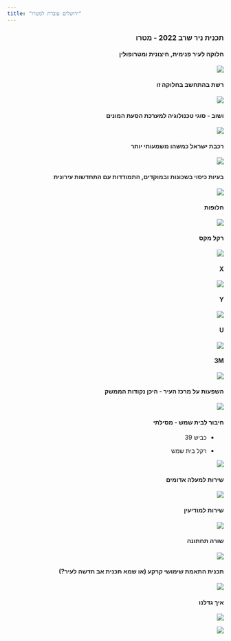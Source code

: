 ```yaml
---
title: "ירושלים עוברת למטרו"
---
```


::: {dir="rtl"}
### תכנית ניר שרב 2022 - מטרו

#### חלוקה לעיר פנימית, חיצונית ומטרופולין

![](images/paste-30.png)

#### רשת בהתחשב בחלוקה זו

![](images/paste-31.png)

#### ושוב - סוגי טכנולוגיה למערכת הסעת המונים

![](images/paste-32.png)

#### רכבת ישראל כמשהו משמעותי יותר

![](images/paste-33.png)

#### בעיות כיסוי בשכונות ובמוקדים, התמודדות עם התחדשות עירונית

![](images/paste-34.png)

#### חלופות

![](images/paste-35.png)

#### רקל מקס

![](images/paste-36.png)

#### X

![](images/paste-37.png)

#### Y

![](images/paste-38.png)

#### U

![](images/paste-39.png)

#### 3M

![](images/paste-40.png)

#### השפעות על מרכז העיר - היכן נקודות הממשק

![](images/paste-41.png)

#### חיבור לבית שמש - מסילתי

-   כביש 39

-   רקל בית שמש

![](images/paste-42.png)

#### שירות למעלה אדומים

![](images/paste-43.png)

#### שירות למודיעין

![](images/paste-44.png)

#### שורה תחתונה

![](images/paste-45.png)

#### תכנית התאמת שימושי קרקע (או שמא תכנית אב חדשה לעיר?)

![](images/paste-46.png)

#### איך גדלנו

![](images/paste-47.png)

![](images/paste-48.png)
:::